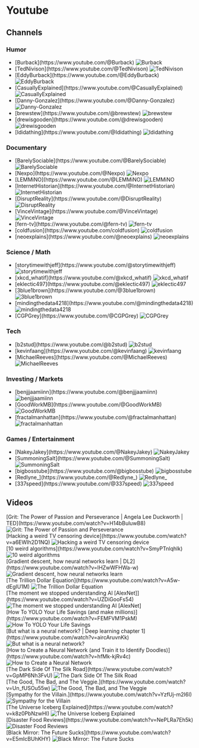 

# Youtube
## Channels
### Humor
- <div className="book">[Burback](https://www.youtube.com/@Burback) <Image src={Burback} alt="Burback" height={100} className="center-image" /></div>
- <div className="book">[TedNivison](https://www.youtube.com/@TedNivison) <Image src={Ted} alt="TedNivison" height={100} className="center-image" /></div>
- <div className="book">[EddyBurback](https://www.youtube.com/@EddyBurback) <Image src={Eddy} alt="EddyBurback" height={100} className="center-image" /></div>
- <div className="book">[CasuallyExplained](https://www.youtube.com/@CasuallyExplained) <Image src={Casually} alt="CasuallyExplained" height={100} className="center-image" /></div>
- <div className="book">[Danny-Gonzalez](https://www.youtube.com/@Danny-Gonzalez) <Image src={Danny} alt="Danny-Gonzalez" height={100} className="center-image" /></div>
- <div className="book">[brewstew](https://www.youtube.com/@brewstew) <Image src={Brewstew} alt="brewstew" height={100} className="center-image" /></div>
- <div className="book">[drewisgooden](https://www.youtube.com/@drewisgooden) <Image src={Drew} alt="drewisgooden" height={100} className="center-image" /></div>
- <div className="book">[Ididathing](https://www.youtube.com/@Ididathing) <Image src={Idid} alt="Ididathing" height={100} className="center-image" /></div>

### Documentary
- <div className="book">[BarelySociable](https://www.youtube.com/@BarelySociable) <Image src={Barely} alt="BarelySociable" height={100} className="center-image" /></div>
- <div className="book">[Nexpo](https://www.youtube.com/@Nexpo) <Image src={Nexpo} alt="Nexpo" height={100} className="center-image" /></div>
- <div className="book">[LEMMiNO](https://www.youtube.com/@LEMMiNO) <Image src={Lemmino} alt="LEMMiNO" height={100} className="center-image" /></div>
- <div className="book">[InternetHistorian](https://www.youtube.com/@InternetHistorian) <Image src={Internet} alt="InternetHistorian" height={100} className="center-image" /></div>
- <div className="book">[DisruptReality](https://www.youtube.com/@DisruptReality) <Image src={Disrupt} alt="DisruptReality" height={100} className="center-image" /></div>
- <div className="book">[VinceVintage](https://www.youtube.com/@VinceVintage) <Image src={Vince} alt="VinceVintage" height={100} className="center-image" /></div>
- <div className="book">[fern-tv](https://www.youtube.com/@fern-tv) <Image src={Fern} alt="fern-tv" height={100} className="center-image" /></div>
- <div className="book">[coldfusion](https://www.youtube.com/coldfusion) <Image src={Cold} alt="coldfusion" height={100} className="center-image" /></div>
- <div className="book">[neoexplains](https://www.youtube.com/@neoexplains) <Image src={Neo} alt="neoexplains" height={100} className="center-image" /></div>

### Science / Math
- <div className="book">[storytimewithjeff](https://www.youtube.com/@storytimewithjeff) <Image src={Storytime} alt="storytimewithjeff" height={100} className="center-image" /></div>
- <div className="book">[xkcd_whatif](https://www.youtube.com/@xkcd_whatif) <Image src={xkcd} alt="xkcd_whatif" height={100} className="center-image" /></div>
- <div className="book">[eklectic497](https://www.youtube.com/@eklectic497) <Image src={Eklectic} alt="eklectic497" height={100} className="center-image" /></div>
- <div className="book">[3blue1brown](https://www.youtube.com/@3blue1brown) <Image src={ThreeBlue} alt="3blue1brown" height={100} className="center-image" /></div>
- <div className="book">[mindingthedata4218](https://www.youtube.com/@mindingthedata4218) <Image src={Three37} alt="mindingthedata4218" height={100} className="center-image" /></div>
- <div className="book">[CGPGrey](https://www.youtube.com/@CGPGrey) <Image src={CGP} alt="CGPGrey" height={100} className="center-image" /></div>

### Tech
- <div className="book">[b2stud](https://www.youtube.com/@b2stud) <Image src={B2} alt="b2stud" height={100} className="center-image" /></div>
- <div className="book">[kevinfaang](https://www.youtube.com/@kevinfaang) <Image src={Kevin} alt="kevinfaang" height={100} className="center-image" /></div>
- <div className="book">[MichaelReeves](https://www.youtube.com/@MichaelReeves) <Image src={Michael} alt="MichaelReeves" height={100} className="center-image" /></div>

### Investing / Markets
- <div className="book">[benjjjaamiinn](https://www.youtube.com/@benjjjaamiinn) <Image src={Benjamin} alt="benjjjaamiinn" height={100} className="center-image" /></div>
- <div className="book">[GoodWorkMB](https://www.youtube.com/@GoodWorkMB) <Image src={GoodWork} alt="GoodWorkMB" height={100} className="center-image" /></div>
- <div className="book">[fractalmanhattan](https://www.youtube.com/@fractalmanhattan) <Image src={Fractal} alt="fractalmanhattan" height={100} className="center-image" /></div>

### Games / Entertainment
- <div className="book">[NakeyJakey](https://www.youtube.com/@NakeyJakey) <Image src={Nakey} alt="NakeyJakey" height={100} className="center-image" /></div>
- <div className="book">[SummoningSalt](https://www.youtube.com/@SummoningSalt) <Image src={Summoning} alt="SummoningSalt" height={100} className="center-image" /></div>
- <div className="book">[bigbosstube](https://www.youtube.com/@bigbosstube) <Image src={Big} alt="bigbosstube" height={100} className="center-image" /></div>
- <div className="book">[Redlyne_](https://www.youtube.com/@Redlyne_) <Image src={Red} alt="Redlyne_" height={100} className="center-image" /></div>
- <div className="book">[337speed](https://www.youtube.com/@337speed) <Image src={Three37} alt="337speed" height={100} className="center-image" /></div>

## Videos
<div className="flexboxVideos">
<div className="video">[Grit: The Power of Passion and Perseverance | Angela Lee Duckworth | TED](https://www.youtube.com/watch?v=H14bBuluwB8) <Image src={Grit} alt="Grit: The Power of Passion and Perseverance" height={100} className="flex-image" /></div>
<div className="video">[Hacking a weird TV censoring device](https://www.youtube.com/watch?v=a6EWIh2D1NQ) <Image src={Hacking} alt="Hacking a weird TV censoring device" height={100} className="flex-image" /></div>
<div className="video">[10 weird algorithms](https://www.youtube.com/watch?v=SmyPTnlqhlk) <Image src={Algo} alt="10 weird algorithms" height={100} className="flex-image" /></div>
<div className="video">[Gradient descent, how neural networks learn | DL2](https://www.youtube.com/watch?v=IHZwWFHWa-w) <Image src={Gradient} alt="Gradient descent, how neural networks learn" height={100} className="flex-image" /></div>
<div className="video">[The Trillion Dollar Equation](https://www.youtube.com/watch?v=A5w-dEgIU1M) <Image src={Trillion} alt="The Trillion Dollar Equation" height={100} className="flex-image" /></div>
<div className="video">[The moment we stopped understanding AI [AlexNet]](https://www.youtube.com/watch?v=UZDiGooFs54) <Image src={AlexNet} alt="The moment we stopped understanding AI [AlexNet]" height={100} className="flex-image" /></div>
<div className="video">[How To YOLO Your Life Savings (and make millions)](https://www.youtube.com/watch?v=FEMFVM1PskM) <Image src={YOLO} alt="How To YOLO Your Life Savings" height={100} className="flex-image" /></div>
<div className="video">[But what is a neural network? | Deep learning chapter 1](https://www.youtube.com/watch?v=aircAruvnKk) <Image src={WhatNeural} alt="But what is a neural network?" height={100} className="flex-image" /></div>
<div className="video">[How to Create a Neural Network (and Train it to Identify Doodles)](https://www.youtube.com/watch?v=hfMk-kjRv4c) <Image src={CreateNeural} alt="How to Create a Neural Network" height={100} className="flex-image" /></div>
<div className="video">[The Dark Side Of The Silk Road](https://www.youtube.com/watch?v=GpMP6Nh3FvU) <Image src={Dark} alt="The Dark Side Of The Silk Road" height={100} className="flex-image" /></div>
<div className="video">[The Good, The Bad, and The Veggie.](https://www.youtube.com/watch?v=Un_fUSOu55w) <Image src={Good} alt="The Good, The Bad, and The Veggie" height={100} className="flex-image" /></div>
<div className="video">[Sympathy for the Villain.](https://www.youtube.com/watch?v=YzfUj-m2I6I) <Image src={Sympathy} alt="Sympathy for the Villain" height={100} className="flex-image" /></div>
<div className="video">[The Universe Iceberg Explained](https://www.youtube.com/watch?v=k8z0PbNzwHI) <Image src={Universe} alt="The Universe Iceberg Explained" height={100} className="flex-image" /></div>
<div className="video">[Disaster Food Reviews](https://www.youtube.com/watch?v=NePLRa7Eh5k) <Image src={Disaster} alt="Disaster Food Reviews" height={100} className="flex-image" /></div>
<div className="video">[Black Mirror: The Future Sucks](https://www.youtube.com/watch?v=E5mIcBUhKHY) <Image src={Black} alt="Black Mirror: The Future Sucks" height={100} className="flex-image" /></div>
</div>